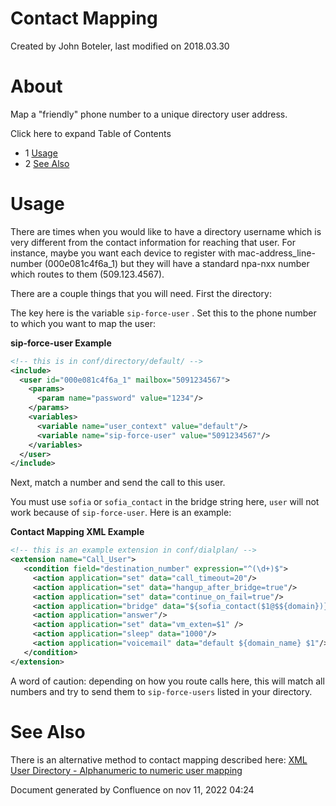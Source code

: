 
# Contact Mapping 

 Created by  John Boteler, last modified on 2018.03.30

# About

Map a "friendly" phone number to a unique directory user address.

Click here to expand Table of Contents

* 1 [Usage](#usage)
* 2 [See Also](#see-also)

# Usage

There are times when you would like to have a directory username which is very different from the contact information for reaching that user. For instance, maybe you want each device to register with mac-address\_line-number (000e081c4f6a\_1) but they will have a standard npa-nxx number which routes to them (509.123.4567).

There are a couple things that you will need. First the directory:

The key here is the variable `sip-force-user` . Set this to the phone number to which you want to map the user:

**sip-force-user Example**

```xml
<!-- this is in conf/directory/default/ -->
<include>
  <user id="000e081c4f6a_1" mailbox="5091234567">
    <params>
      <param name="password" value="1234"/>
    </params>
    <variables>
      <variable name="user_context" value="default"/>
      <variable name="sip-force-user" value="5091234567"/>
    </variables>
  </user>
</include>
```

Next, match a number and send the call to this user.

You must use `sofia` or `sofia_contact` in the bridge string here, `user` will not work because of `sip-force-user`. Here is an example:

**Contact Mapping XML Example**

```xml
<!-- this is an example extension in conf/dialplan/ -->
<extension name="Call_User">
   <condition field="destination_number" expression="^(\d+)$">
     <action application="set" data="call_timeout=20"/>
     <action application="set" data="hangup_after_bridge=true"/>
     <action application="set" data="continue_on_fail=true"/>
     <action application="bridge" data="${sofia_contact($1@$${domain})}"/>
     <action application="answer"/>
     <action application="set" data="vm_exten=$1" />
     <action application="sleep" data="1000"/>
     <action application="voicemail" data="default ${domain_name} $1"/>
   </condition>
</extension>
```

A word of caution: depending on how you route calls here, this will match all numbers and try to send them to `sip-force-users` listed in your directory.

# See Also

There is an alternative method to contact mapping described here: [XML User Directory - Alphanumeric to numeric user mapping](./index.mdx#about)

Document generated by Confluence on nov 11, 2022 04:24
